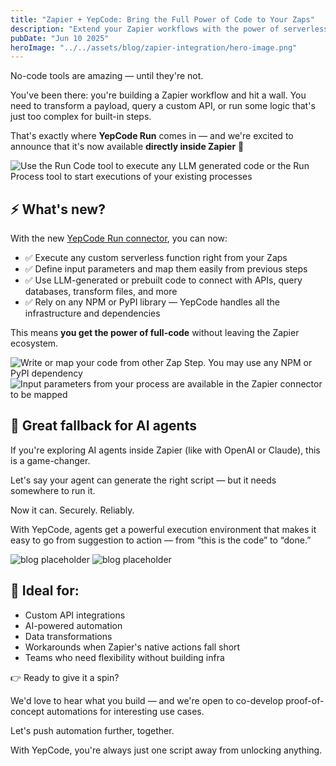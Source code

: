 ```yaml
---
title: "Zapier + YepCode: Bring the Full Power of Code to Your Zaps"
description: "Extend your Zapier workflows with the power of serverless functions. The new YepCode connector lets you run custom code securely, using any NPM or PyPI library — all without managing infrastructure."
pubDate: "Jun 10 2025"
heroImage: "../../assets/blog/zapier-integration/hero-image.png"
---
```


No-code tools are amazing — until they're not.

You've been there: you're building a Zapier workflow and hit a wall. You need to transform a payload, query a custom API, or run some logic that's just too complex for built-in steps.

That's exactly where **YepCode Run** comes in — and we're excited to announce that it's now available **directly inside Zapier** 🎉

![Use the Run Code tool to execute any LLM generated code or the Run Process tool to start executions of your existing processes](/src/assets/blog/zapier-integration/image-01.png)

## ⚡ What's new?

With the new [YepCode Run connector](https://zapier.com/apps/yepcode/integrations), you can now:

- ✅ Execute any custom serverless function right from your Zaps
- ✅ Define input parameters and map them easily from previous steps
- ✅ Use LLM-generated or prebuilt code to connect with APIs, query databases, transform files, and more
- ✅ Rely on any NPM or PyPI library — YepCode handles all the infrastructure and dependencies

This means **you get the power of full-code** without leaving the Zapier ecosystem.

![Write or map your code from other Zap Step. You may use any NPM or PyPI dependency](/src/assets/blog/zapier-integration/image-02.png)
![Input parameters from your process are available in the Zapier connector to be mapped](/src/assets/blog/zapier-integration/image-03.png)

## 🤖 Great fallback for AI agents

If you're exploring AI agents inside Zapier (like with OpenAI or Claude), this is a game-changer.

Let's say your agent can generate the right script — but it needs somewhere to run it.

Now it can. Securely. Reliably.

With YepCode, agents get a powerful execution environment that makes it easy to go from suggestion to action — from “this is the code” to “done.”

![blog placeholder](/src/assets/blog/zapier-integration/image-04.png)
![blog placeholder](/src/assets/blog/zapier-integration/image-05.png)

## 🔧 Ideal for:

- Custom API integrations
- AI-powered automation
- Data transformations
- Workarounds when Zapier's native actions fall short
- Teams who need flexibility without building infra

👉 Ready to give it a spin?

We'd love to hear what you build — and we're open to co-develop proof-of-concept automations for interesting use cases.

Let's push automation further, together.

With YepCode, you're always just one script away from unlocking anything.
